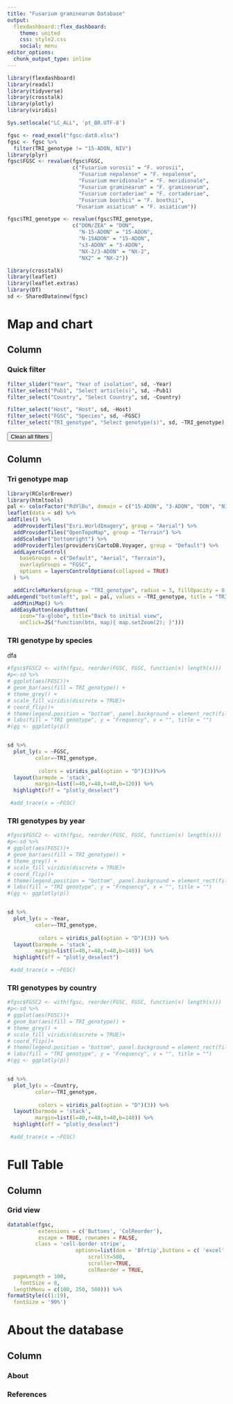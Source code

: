 ```yaml
---
title: "Fusarium graminearum Database"
output: 
  flexdashboard::flex_dashboard:
    theme: united
    css: style2.css
    social: menu
editor_options: 
  chunk_output_type: inline
---
```




```r

library(flexdashboard)
library(readxl)
library(tidyverse)
library(crosstalk)
library(plotly)
library(viridis)
```



```r
Sys.setlocale("LC_ALL", 'pt_BR.UTF-8')

fgsc <- read_excel("fgsc-dat8.xlsx")
fgsc <- fgsc %>% 
  filter(TRI_genotype != "15-ADON, NIV")
library(plyr)
fgsc$FGSC <- revalue(fgsc$FGSC, 
                     c("Fusarium vorosii" = "F. vorosii",
                       "Fusarium nepalense" = "F. nepalense",
                       "Fusarium meridionale" = "F. meridionale",
                       "Fusarium graminearum" = "F. graminearum",
                       "Fusarium cortaderiae" = "F. cortaderiae",
                       "Fusarium boothii" = "F. boothii",
                      "Fusarium asiaticum" = "F. asiaticum"))

fgsc$TRI_genotype <- revalue(fgsc$TRI_genotype, 
                     c("DON/ZEA" = "DON",
                       "N-15-ADON" = "15-ADON",
                       "N-15ADON" = "15-ADON",
                       "s3-ADON" = "3-ADON",
                       "NX-2/3-ADON" = "NX-2",
                       "NX2" = "NX-2"))                       


```



```r
library(crosstalk)
library(leaflet)
library(leaflet.extras)
library(DT)
sd <- SharedData$new(fgsc)

```




<i class="fa fa-map" aria-hidden="true"></i> Map and chart
============


Column {.sidebar}
-------------------------------------


### Quick filter


```r
filter_slider("Year", "Year of isolation", sd, ~Year)
filter_select("Pub1", "Select article(s)", sd, ~Pub1)
filter_select("Country", "Select Country", sd, ~Country)
```


```r
filter_select("Host", "Host", sd, ~Host)
filter_select("FGSC", "Species", sd, ~FGSC)
filter_select("TRI_genotype", "Select genotype(s)", sd, ~TRI_genotype)
```


<input type="button" value="Clean all filters" onClick="window.location.reload()">



Column {.tabset}
----------------------------------



### <i class="fa fa-map" aria-hidden="true"></i> Tri genotype map


```r
library(RColorBrewer)
library(htmltools)
pal <- colorFactor("RdYlBu", domain = c("15-ADON", "3-ADON", "DON", "NIV", "DON/NIV",  "NX-2", "NA"))
leaflet(data = sd) %>%
addTiles() %>% 
  addProviderTiles("Esri.WorldImagery", group = "Aerial") %>%
  addProviderTiles("OpenTopoMap", group = "Terrain") %>%
  addScaleBar("bottomright") %>%
  addProviderTiles(providers$CartoDB.Voyager, group = "Default") %>%
  addLayersControl(
    baseGroups = c("Default", "Aerial", "Terrain"),
    overlayGroups = "FGSC",
    options = layersControlOptions(collapsed = TRUE)
  ) %>%

  addCircleMarkers(group = "TRI_genotype", radius = 3, fillOpacity = 0.8,  weight=0.5, color = NA, fillColor = ~pal(TRI_genotype), label = paste(fgsc$FGSC,"- click for details"), popup = paste("Collection code:<b>", fgsc$`Collection code`, "</b>", "<br><i>", fgsc$FGSC,"</i>(", fgsc$TRI_genotype, ")<br>", "Host:", fgsc$Host,"<br>","Location:", fgsc$Country, "<br>","Year of collection:", fgsc$Year, "<br>","Reference:", fgsc$Pub1))%>%
addLegend("bottomleft", pal = pal, values = ~TRI_genotype, title = "TRI genotype",  opacity = 1 )%>%   
  addMiniMap() %>% 
 addEasyButton(easyButton(
    icon="fa-globe", title="Back to initial view",
    onClick=JS("function(btn, map){ map.setZoom(2); }"))) 


```





### <i class="fa fa-bar-chart" aria-hidden="true"></i> TRI genotype by species 

dfa
```r

#fgsc$FGSC2 <- with(fgsc, reorder(FGSC, FGSC, function(x) length(x)))
#p<-sd %>% 
# ggplot(aes(FGSC))+
# geom_bar(aes(fill = TRI_genotype)) +
# theme_grey() +
# scale_fill_viridis(discrete = TRUE)+
# coord_flip()+
# theme(legend.position = "bottom", panel.background = element_rect(fill = "grey97"))+
# labs(fill = "TRI genotype", y = "Frequency", x = "", title = "")
#(gg <- ggplotly(p))


sd %>% 
  plot_ly(x = ~FGSC, 
         color=~TRI_genotype,
      
          colors = viridis_pal(option = "D")(3))%>% 
  layout(barmode = 'stack',
         margin=list(l=40,r=40,t=40,b=120)) %>% 
  highlight(off = "plotly_deselect")    

 #add_trace(x = ~FGSC)


```




### <i class="fa fa-bar-chart" aria-hidden="true"></i> TRI genotypes by year


```r

#fgsc$FGSC2 <- with(fgsc, reorder(FGSC, FGSC, function(x) length(x)))
#p<-sd %>% 
# ggplot(aes(FGSC))+
# geom_bar(aes(fill = TRI_genotype)) +
# theme_grey() +
# scale_fill_viridis(discrete = TRUE)+
# coord_flip()+
# theme(legend.position = "bottom", panel.background = element_rect(fill = "grey97"))+
# labs(fill = "TRI genotype", y = "Frequency", x = "", title = "")
#(gg <- ggplotly(p))


sd %>% 
  plot_ly(x = ~Year, 
         color=~TRI_genotype,
      
          colors = viridis_pal(option = "D")(3)) %>% 
  layout(barmode = 'stack',
         margin=list(l=40,r=40,t=40,b=140)) %>% 
  highlight(off = "plotly_deselect")    

 #add_trace(x = ~FGSC)


```



### <i class="fa fa-bar-chart" aria-hidden="true"></i> TRI genotypes by country


```r

#fgsc$FGSC2 <- with(fgsc, reorder(FGSC, FGSC, function(x) length(x)))
#p<-sd %>% 
# ggplot(aes(FGSC))+
# geom_bar(aes(fill = TRI_genotype)) +
# theme_grey() +
# scale_fill_viridis(discrete = TRUE)+
# coord_flip()+
# theme(legend.position = "bottom", panel.background = element_rect(fill = "grey97"))+
# labs(fill = "TRI genotype", y = "Frequency", x = "", title = "")
#(gg <- ggplotly(p))


sd %>% 
  plot_ly(x = ~Country, 
         color=~TRI_genotype,
      
          colors = viridis_pal(option = "D")(3)) %>% 
  layout(barmode = 'stack',
         margin=list(l=40,r=40,t=40,b=140)) %>% 
  highlight(off = "plotly_deselect")    

 #add_trace(x = ~FGSC)


```








<i class="fa fa-table" aria-hidden="true"></i> Full Table
=================




Column {.tabset}
----------------------------------

### Grid view

```r
datatable(fgsc, 
          extensions = c('Buttons', 'ColReorder'),
          escape = TRUE, rownames = FALSE,
         class = 'cell-border stripe',
                      options=list(dom = 'Bfrtip',buttons = c( 'excel', 'pdf'),deferRender=TRUE, 
                          scrollY=500, 
                          scroller=TRUE,
                          colReorder = TRUE,
  pageLength = 100,
    fontSize = 8,
  lengthMenu = c(100, 250, 500))) %>% 
formatStyle(c(1:19),
  fontSize = '90%')
```


About the database 
============


Column {.tabset}
----------------------------------

### About

### References







